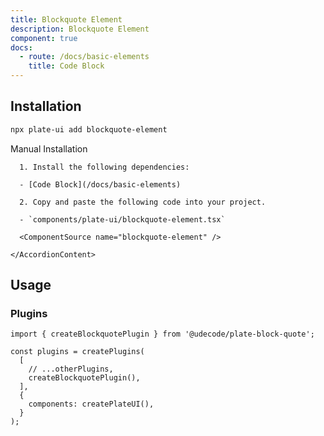```yaml
---
title: Blockquote Element
description: Blockquote Element
component: true
docs:
  - route: /docs/basic-elements
    title: Code Block
---
```


<ComponentPreview name="playground-demo" id="basicnodes" />

## Installation

```bash
npx plate-ui add blockquote-element
```

<Accordion type="single" collapsible>
  <AccordionItem value="manual-installation">
    <AccordionTrigger>Manual Installation</AccordionTrigger>
    <AccordionContent>

      1. Install the following dependencies:

      - [Code Block](/docs/basic-elements)

      2. Copy and paste the following code into your project.

      - `components/plate-ui/blockquote-element.tsx`

      <ComponentSource name="blockquote-element" />

    </AccordionContent>

  </AccordionItem>
</Accordion>

## Usage

### Plugins

```tsx
import { createBlockquotePlugin } from '@udecode/plate-block-quote';

const plugins = createPlugins(
  [
    // ...otherPlugins,
    createBlockquotePlugin(),
  ],
  {
    components: createPlateUI(),
  }
);
```
